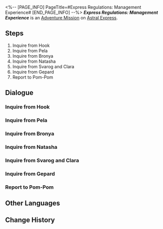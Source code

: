 <%-- [PAGE_INFO]
PageTitle=#Express Regulations: Management Experience#
[END_PAGE_INFO] --%>
{{Stub|Dialogue.}}
{{Mission Infobox
|id            = 4050037
|title         = 
|image         = <!--Mission Express Regulations Management Experience.png-->
|type          = Adventure
|event_name    = 
|chapter       = 
|requirements  = {{subst:void|<!--Unknown: {"Type":"Manual"}-->}}
|summary       = <!--official mission summary from Fate's Atlas-->
|characters    = Bronya; Clara; Gepard; Hook; Natasha; Pela; Pom-Pom; Svarog; Trailblazer
|startLocation = [[Astral Express]] - [[Parlor Car]]
|world         = Astral Express
|area          = Parlor Car
|prev          = 
|next          = 
|rewards       = Sparse Aether*2; Meteoric Alloy*1; Credit*8,000
}}
'''''Express Regulations: Management Experience''''' is an [[Adventure Mission]] on [[Astral Express]].

==Steps==
# Inquire from Hook
# Inquire from Pela
# Inquire from Bronya
# Inquire from Natasha
# Inquire from Svarog and Clara
# Inquire from Gepard
# Report to Pom-Pom

<!--
==Gameplay Notes==

--><!--
==Trial Character==

-->
==Dialogue==
{{Stub Dialogue}}
{{Dialogue End}}

===Inquire from Hook{{subst:void|<!--405003703-->}}===
{{Mission Description|type=adventure|location=Boulder Town|update|Ask Hook about her managerial experiences, but... does Hook really know this stuff?}}
{{Dialogue Start}}
:{{tx}}
{{Dialogue End}}

===Inquire from Pela{{subst:void|<!--405003705-->}}===
{{Mission Description|type=adventure|location=Qlipoth Fort|update|Ask Pela about her managerial experiences.}}
{{Dialogue Start}}
:{{tx}}
{{Dialogue End}}

===Inquire from Bronya{{subst:void|<!--405003707-->}}===
{{Mission Description|type=adventure|location=Qlipoth Fort|update|Ask Bronya about her managerial experiences.}}
{{Dialogue Start}}
:{{tx}}
{{Dialogue End}}

===Inquire from Natasha{{subst:void|<!--405003709-->}}===
{{Mission Description|type=adventure|location=Natasha's Clinic|update|Ask Natasha about her managerial experiences.}}
{{Dialogue Start}}
:{{tx}}
{{Dialogue End}}

===Inquire from Svarog and Clara{{subst:void|<!--405003711-->}}===
{{Mission Description|type=adventure|location=Robot Settlement|update|Ask Svarog and Clara about their managerial experiences.}}
{{Dialogue Start}}
:{{tx}}
{{Dialogue End}}

===Inquire from Gepard{{subst:void|<!--405003713-->}}===
{{Mission Description|type=adventure|location=Silvermane Guard Restricted Zone|update|Ask Gepard about his managerial experiences.}}
{{Dialogue Start}}
:{{tx}}
{{Dialogue End}}

===Report to Pom-Pom{{subst:void|<!--405003714-->}}===
{{Mission Description|type=adventure|location=Parlor Car|update|Return and report to Pom-Pom with your newfound knowledge gathered from your friends!}}
{{Dialogue Start}}
:{{tx}}
{{Dialogue End}}

==Other Languages==
{{Other Languages
|en   = Express Regulations: Management Experience
|zhs  = 列车行为准则：管理经验
|zht  = 列車行為準則：管理經驗
|ja   = 車内行動規範・マネージメント
|ko   = 열차 행동 준칙: 관리 경험
|es   = Normas del Expreso: experiencia en gestión
|fr   = Règlement de l'Express&nbsp;: expérience en gestion
|ru   = Правила экспресса: Управленческий опыт
|th   = แนวปฏิบัติของรถไฟ: ประสบการณ์ด้านการบริหารจัดการ
|vi   = Quy Tắc Ứng Xử Đội Tàu: Kinh Nghiệm Quản Lý
|de   = Expressregeln: Managementerfahrung
|id   = Pedoman Express: Pengalaman Manajemen
|pt   = Regulamentos do Expresso: Experiência de Gerenciamento
}}

==Change History==
{{Change History|1.1}}
